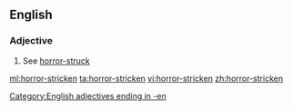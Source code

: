 ==English==

===Adjective===
{{en-adj}}
# See [[horror-struck]]

[[Category:English adjectives ending in -en]]

[[ml:horror-stricken]]
[[ta:horror-stricken]]
[[vi:horror-stricken]]
[[zh:horror-stricken]]